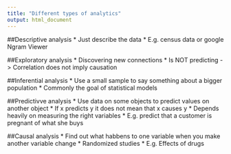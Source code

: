 ```yaml
---
title: "Different types of analytics"
output: html_document
---
```


##Descriptive analysis
* Just describe the data
* E.g. census data or google Ngram Viewer

##Exploratory analysis
* Discovering new connections
* Is NOT predicting -> Correlation does not imply causation

##Inferential analysis
* Use a small sample to say something about a bigger population 
* Commonly the goal of statistical models

##Predictivve analysis
* Use data on some objects to predict values on another object
* If x predicts y it does not mean that x causes y
* Depends heavily on measuring the right variables
* E.g. predict that a customer is pregnant of what she buys

##Causal analysis
* Find out what habbens to one variable when you make another variable change
* Randomized studies
* E.g. Effects of drugs